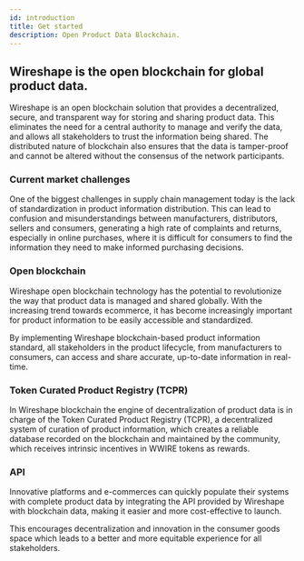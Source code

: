 ---
id: introduction
title: Get started
description: Open Product Data Blockchain.
---

## Wireshape is the open blockchain for global product data.
Wireshape is an open blockchain solution that provides a decentralized, secure, and transparent way for storing and sharing product data. This eliminates the need for a central authority to manage and verify the data, and allows all stakeholders to trust the information being shared. The distributed nature of blockchain also ensures that the data is tamper-proof and cannot be altered without the consensus of the network participants.

### Current market challenges
One of the biggest challenges in supply chain management today is the lack of standardization in product information distribution. This can lead to confusion and misunderstandings between manufacturers, distributors, sellers and consumers, generating a high rate of complaints and returns, especially in online purchases, where it is difficult for consumers to find the information they need to make informed purchasing decisions.

### Open blockchain
Wireshape open blockchain technology has the potential to revolutionize the way that product data is managed and shared globally. With the increasing trend towards ecommerce, it has become increasingly important for product information to be easily accessible and standardized. 

By implementing Wireshape blockchain-based product information standard, all stakeholders in the product lifecycle, from manufacturers to consumers, can access and share accurate, up-to-date information in real-time.

### Token Curated Product Registry (TCPR) 
In Wireshape blockchain the engine of decentralization of product data is in charge of the Token Curated Product Registry (TCPR), a decentralized system of curation of product information, which creates a reliable database recorded on the blockchain and maintained by the community, which receives intrinsic incentives in WWIRE tokens as rewards.

### API
Innovative platforms and e-commerces can quickly populate their systems with complete product data by integrating the API provided by Wireshape with blockchain data, making it easier and more cost-effective to launch.

This encourages decentralization and innovation in the consumer goods space which leads to a better and more equitable experience for all stakeholders.
